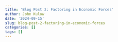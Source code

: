 ```yaml
---
title: 'Blog Post 2: Factoring in Economic Forces'
author: John Kulow
date: '2024-09-15'
slug: blog-post-2-factoring-in-economic-forces
categories: []
tags: []
---
```


